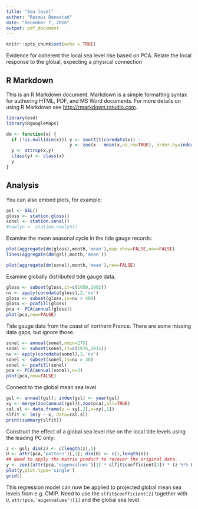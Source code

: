 ```yaml
---
title: "Sea level"
author: "Rasmus Benestad"
date: "December 7, 2016"
output: pdf_document
---
```


```r
knitr::opts_chunk$set(echo = TRUE)
```

Evidence for coherent the local sea level rise based on PCA. Relate the local response to the global, expecting a physical connection 

## R Markdown

This is an R Markdown document. Markdown is a simple formatting syntax for authoring HTML, PDF, and MS Word documents. For more details on using R Markdown see <http://rmarkdown.rstudio.com>.



```r
library(esd)
library(RgoogleMaps)
```

```r
dm <- function(x) {
  if (!is.null(dim(x))) y <- zoo(t(t(coredata(x)) -                      colMeans(coredata(x),na.rm=TRUE)),order.by=index(x)) else
                        y <- zoo(x - mean(x,na.rm=TRUE), order.by=index(x))
  y <- attrcp(x,y)
  class(y) <- class(x)
  y
}
```



## Analysis

You can also embed plots, for example:

```r
gsl <- GSL()
gloss <- station.gloss()
sonel <- station.sonel()
#newlyn <- station.newlyn()
```


Examine the mean seasonal cycle in the tide gauge records:

```r
plot(aggregate(dm(gloss),month,'mean'),map.show=FALSE,new=FALSE)
lines(aggregate(dm(gsl),month,'mean'))

plot(aggregate(dm(sonel),month,'mean'),new=FALSE)
```

Examine globally distributed tide gauge data.

```r
gloss <- subset(gloss,it=c(1950,1992))
nv <- apply(coredata(gloss),2,'nv')
gloss <- subset(gloss,is=nv > 400)
gloss <- pcafill(gloss)
pca <- PCA(annual(gloss))
plot(pca,new=FALSE)
```

Tide gauge data from the coast of northern France. There are some missing data gaps, but ignore those.  

```r
sonel <- annual(sonel,nmin=275)
sonel <- subset(sonel,it=c(1976,2015))
nv <- apply(coredata(sonel),2,'nv')
sonel <- subset(sonel,is=nv > 30)
sonel <- pcafill(sonel)
pca <- PCA(annual(sonel),n=3)
plot(pca,new=FALSE)
```

Connect to the global mean sea level

```r
gsl <- annual(gsl); index(gsl) <- year(gsl)
xy <- merge(zoo(annual(gsl)),zoo(pca),all=TRUE)
cal.sl <- data.frame(y = xy[,2],x=xy[,1])
slfit <- lm(y ~ x, data=cal.sl)
print(summary(slfit))
```

Construct the effect of a global sea level rise on the local tide levels using the leading PC only:

```r
z <- gsl; dim(z) <- c(length(z),1)
U <- attr(pca,'pattern')[,1]; dim(U) <- c(1,length(U))
## Need to apply the matrix product to recover the original data. 
y <- zoo((attr(pca,'eigenvalues')[1] * slfit$coefficient[2]) * (z %*% U),order.by=index(gsl))
plot(y,plot.type='single')
grid()
```

This regression model can now be applied to projected global mean sea levels from e.g. CMIP. Need to use the `slfit$coefficient[2]` together with `U`, `attr(pca,'eigenvalues')[1]` and the global sea level.
